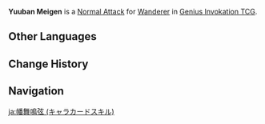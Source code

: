 {{About|the Character Card Skill for [[Genius Invokation TCG]]|the Playable Character Talent|Yuuban Meigen}}
{{Genius Invokation TCG Skill Infobox
|title      = Yuuban Meigen
|image      = Yuuban Meigen Character Card Skill.png
|type       = Normal Attack
|character  = Wanderer
|element    = Anemo
|matching   = 1
|unaligned  = 2
|effect     = Deals 1 {{color|Anemo DMG}}.
|order      = 1
}}
'''Yuuban Meigen''' is a [[Character Card Normal Attack|Normal Attack]] for [[Wanderer (Character Card)|Wanderer]] in [[Genius Invokation TCG]].

==Other Languages==
{{Other Languages|Transclude=Yuuban Meigen}}

==Change History==
{{Change History|4.1}}

==Navigation==
{{Genius Invokation TCG Skill Navbox|Wanderer}}

[[ja:幡舞鳴弦 (キャラカードスキル)]]